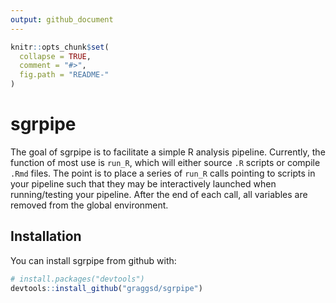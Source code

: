 ```yaml
---
output: github_document
---
```


```r
knitr::opts_chunk$set(
  collapse = TRUE,
  comment = "#>",
  fig.path = "README-"
)
```

# sgrpipe

The goal of sgrpipe is to facilitate a simple R analysis pipeline. Currently,
the function of most use is `run_R`, which will either source `.R` scripts 
or compile `.Rmd` files. The point is to place a series of `run_R` calls 
pointing to scripts in your pipeline such that they may be interactively 
launched when running/testing your pipeline. After the end of each call, 
all variables are removed from the global environment.

## Installation

You can install sgrpipe from github with:

```r
# install.packages("devtools")
devtools::install_github("graggsd/sgrpipe")
```
